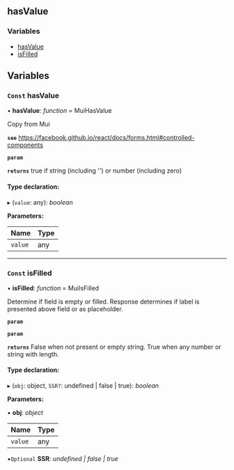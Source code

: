 <!-- This file generate automatically, should not modify that directly -->


<Meta title="API Reference/Utils/hasValue" />

## hasValue

### Variables

- [hasValue](#const-hasvalue)
- [isFilled](#const-isfilled)

## Variables

### `Const` hasValue

• **hasValue**: _function_ = MuiHasValue

Copy from Mui

**`see`** https://facebook.github.io/react/docs/forms.html#controlled-components

**`param`**

**`returns`** true if string (including '') or number (including zero)

#### Type declaration:

▸ (`value`: any): _boolean_

**Parameters:**

| Name    | Type |
| ------- | ---- |
| `value` | any  |

---

### `Const` isFilled

• **isFilled**: _function_ = MuiIsFilled

Determine if field is empty or filled.
Response determines if label is presented above field or as placeholder.

**`param`**

**`param`**

**`returns`** False when not present or empty string.
True when any number or string with length.

#### Type declaration:

▸ (`obj`: object, `SSR?`: undefined | false | true): _boolean_

**Parameters:**

▪ **obj**: _object_

| Name    | Type |
| ------- | ---- |
| `value` | any  |

▪`Optional` **SSR**: _undefined | false | true_
